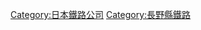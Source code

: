 {{Commonscat|Shinano Railway}}
{{catmore}}
{{DEFAULTSORT:Shinano Railway}}
[[Category:日本鐵路公司|Category:日本鐵路公司]]
[[Category:長野縣鐵路|Category:長野縣鐵路]]